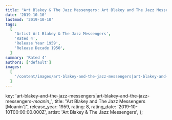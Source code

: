 ```yaml
---
title: "Art Blakey & The Jazz Messengers: Art Blakey and The Jazz Messengers [Moanin'] (1959)"
date: '2019-10-10'
lastmod: '2019-10-10'
tags:
  [
    'Artist Art Blakey & The Jazz Messengers',
    'Rated 4',
    'Release Year 1959',
    'Release Decade 1950',
  ]
summary: 'Rated 4'
authors: ['default']
images:
  [
    '/content/images/art-blakey-and-the-jazz-messengers|art-blakey-and-the-jazz-messengers-_moanin__.jpg',
  ]
---
```


  key: 'art-blakey-and-the-jazz-messengers|art-blakey-and-the-jazz-messengers-_moanin__',
  title: "Art Blakey and The Jazz Messengers [Moanin']",
  release_year: 1959,
  rating: 8,
  rating_date: '2019-10-10T00:00:00.000Z',
  artist: 'Art Blakey & The Jazz Messengers',
};

<MusicRating data={data} />
